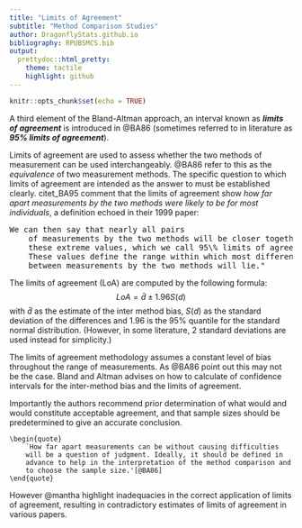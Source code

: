 ```yaml
---
title: "Limits of Agreement"
subtitle: "Method Comparison Studies"
author: DragonflyStats.github.io
bibliography: RPUBSMCS.bib
output:
  prettydoc::html_pretty:
    theme: tactile
    highlight: github
---
```



```r
knitr::opts_chunk$set(echo = TRUE)
```


A third element of the Bland-Altman approach, an interval known as ***limits of agreement*** is introduced in @BA86
(sometimes referred to in literature as ***95\% limits of agreement***). 

Limits of agreement are used to assess whether the two methods of
measurement can be used interchangeably. @BA86 refer to this as the <i>equivalence</i> of two measurement methods. The specific question to which limits of agreement are intended as the answer to must be established clearly. citet_BA95 comment that the limits of agreement show <i>how far apart measurements by the two methods were likely to be for
most individuals</i>, a definition echoed in their 1999 paper:

<pre>We can then say that nearly all pairs
	of measurements by the two methods will be closer together than
	these extreme values, which we call 95\% limits of agreement.
	These values define the range within which most differences
	between measurements by the two methods will lie."
</pre>


	
The limits of agreement (LoA) are computed by the following formula:
$$LoA = \bar{d} \pm 1.96 S(d)$$
with $\bar{d}$ as the estimate of the inter method bias, $S(d)$ as
the standard deviation of the differences and 1.96 is the 95\%
quantile for the standard normal distribution. (However, in some
literature, 2 standard deviations are used instead for simplicity.) 
	


The limits of agreement methodology assumes a constant level of bias throughout the range of measurements. 
As @BA86 point out this may not be the case. Bland and Altman advises on how to
	calculate of confidence intervals for the inter-method bias and
	the limits of agreement. 
	
Importantly the authors recommend prior
	determination of what would and would constitute acceptable
	agreement, and that sample sizes should be predetermined to give
	an accurate conclusion.
	
	\begin{quote}
		`How far apart measurements can be without causing difficulties
		will be a question of judgment. Ideally, it should be defined in
		advance to help in the interpretation of the method comparison and
		to choose the sample size.'[@BA86]
	\end{quote}

However @mantha highlight inadequacies in the correct application of limits of agreement, resulting in contradictory estimates of limits of agreement in various papers.

